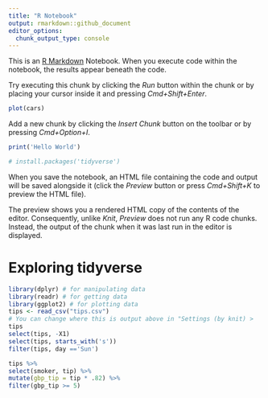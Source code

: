 ```yaml
---
title: "R Notebook"
output: rmarkdown::github_document
editor_options: 
  chunk_output_type: console
---
```


This is an [R Markdown](http://rmarkdown.rstudio.com) Notebook. When you execute code within the notebook, the results appear beneath the code. 

Try executing this chunk by clicking the *Run* button within the chunk or by placing your cursor inside it and pressing *Cmd+Shift+Enter*. 

```r
plot(cars)
```

Add a new chunk by clicking the *Insert Chunk* button on the toolbar or by pressing *Cmd+Option+I*.
```r
print('Hello World')
```

```r
# install.packages('tidyverse')
```

When you save the notebook, an HTML file containing the code and output will be saved alongside it (click the *Preview* button or press *Cmd+Shift+K* to preview the HTML file). 

The preview shows you a rendered HTML copy of the contents of the editor. Consequently, unlike *Knit*, *Preview* does not run any R code chunks. Instead, the output of the chunk when it was last run in the editor is displayed.

# Exploring tidyverse
```r
library(dplyr) # for manipulating data
library(readr) # for getting data
library(ggplot2) # for plotting data
tips <- read_csv("tips.csv")
# You can change where this is output above in "Settings (by knit) > 	Chunk Output in Console"
tips
select(tips, -X1)
select(tips, starts_with('s'))
filter(tips, day =='Sun')

tips %>%
select(smoker, tip) %>%
mutate(gbp_tip = tip * .82) %>%
filter(gbp_tip >= 5)
```






